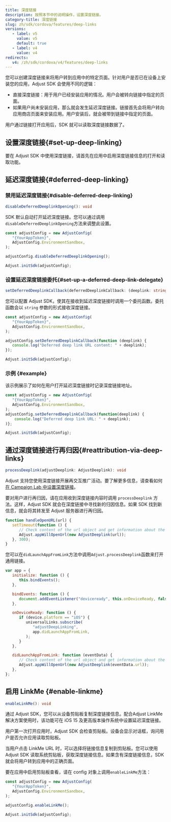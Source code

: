 ```yaml
---
title: 深度链接
description: 按照本节中的说明操作，设置深度链接。
category-title: 深度链接
slug: zh/sdk/cordova/features/deep-links
versions:
   - label: v5
     value: v5
     default: true
   - label: v4
     value: v4
redirects:
   v4: /zh/sdk/cordova/v4/features/deep-links
---
```


您可以创建深度链接来将用户转到应用中的特定页面。针对用户是否已在设备上安装您的应用，Adjust SDK 会使用不同的逻辑：

- 直接深度链接：用于用户已经安装应用的情况。用户会被转向链接中指定的页面。
- 如果用户尚未安装应用，那么就会发生延迟深度链接。链接首先会将用户转向应用商店页面来安装应用。用户安装后，就会被带到链接中指定的页面。

用户通过链接打开应用后，SDK 就可以读取深度链接数据了。

## 设置深度链接{#set-up-deep-linking}

要在 Adjust SDK 中使用深度链接，请首先在应用中启用深度链接信息的打开和读取功能。

## 延迟深度链接{#deferred-deep-linking}

### 禁用延迟深度链接{#disable-deferred-deep-linking}

<CodeBlock title="方法签名">

```ts
disableDeferredDeeplinkOpening(): void
```

</CodeBlock>

SDK 默认自动打开延迟深度链接。您可以通过调用`disableDeferredDeeplinkOpening`方法来调整此设置。

```js
const adjustConfig = new AdjustConfig(
   "{YourAppToken}",
   AdjustConfig.EnvironmentSandbox,
);

adjustConfig.disableDeferredDeeplinkOpening();

Adjust.initSdk(adjustConfig);
```

### 设置延迟深度链接委托{#set-up-a-deferred-deep-link-delegate}

<CodeBlock title="方法签名">

```ts
setDeferredDeeplinkCallback(deferredDeeplinkCallback: (deeplink: string) => void): void
```

</CodeBlock>

您可以配置 Adjust SDK，使其在接收到延迟深度链接时调用一个委托函数。委托函数会以 `string` 参数的形式接收深度链接。

```js
const adjustConfig = new AdjustConfig(
   "{YourAppToken}",
   AdjustConfig.EnvironmentSandbox,
);

adjustConfig.setDeferredDeeplinkCallback(function (deeplink) {
   console.log("Deferred deep link URL content: " + deeplink);
});

Adjust.initSdk(adjustConfig);
```

### 示例 {#example}

该示例展示了如何在用户打开延迟深度链接时记录深度链接地址。

```js
const adjustConfig = new AdjustConfig(
   "{YourAppToken}",
   AdjustConfig.EnvironmentSandbox,
);
adjustConfig.setDeferredDeeplinkCallback(function(deeplink) {
    console.log("Deferred deep link URL: " + deeplink);
)};

Adjust.initSdk(adjustConfig);
```

## 通过深度链接进行再归因{#reattribution-via-deep-links}

<CodeBlock title="方法签名">

```ts
processDeeplink(adjustDeeplink: AdjustDeeplink): void
```

</CodeBlock>

Adjust 支持您使用深度链接开展再交互推广活动。要了解更多信息，请查看如何[在 Campaign Lab 中设置深度链接](https://help.adjust.com/zh/article/deep-links)。

要对用户进行再归因，请在应用收到深度链接内容时调用 `processDeeplink` 方法。这样，Adjust SDK 就会在深度链接中寻找新的归因信息。如果 SDK 找到新信息，就会将其转发至 Adjust 服务器进行再归因。

```js
function handleOpenURL(url) {
   setTimeout(function () {
      // Check content of the url object and get information about the URL.
      Adjust.appWillOpenUrl(new AdjustDeeplink(url));
   }, 300);
}
```

您可以在`didLaunchAppFromLink`方法中调用`Adjust.processDeeplink`函数来打开通用链接。

```js
var app = {
   initialize: function () {
      this.bindEvents();
   },

   bindEvents: function () {
      document.addEventListener("deviceready", this.onDeviceReady, false);
   },

   onDeviceReady: function () {
      if (device.platform == "iOS") {
         universalLinks.subscribe(
            "adjustDeepLinking",
            app.didLaunchAppFromLink,
         );
      }
   },

   didLaunchAppFromLink: function (eventData) {
      // Check content of the url object and get information about the URL.
      Adjust.appWillOpenUrl(new AdjustDeeplink(eventData.url));
   },
};
```

## 启用 LinkMe {#enable-linkme}

<CodeBlock title="方法签名">

```ts
enableLinkMe(): void
```

</CodeBlock>

通过 Adjust SDK，您可以从设备剪贴板复制深度链接信息。配合Adjust LinkMe 解决方案使用时，该功能可在 iOS 15 及更高版本操作系统中设置延迟深度链接。

<Callout type="important">

用户第一次打开应用时，Adjust SDK 会检查剪贴板。设备会显示对话框，询问用户是否允许应用读取剪贴板。

</Callout>

当用户点击 LinkMe URL 时，可以选择将链接信息复制到剪贴板。您可以使用 Adjust SDK 读取系统剪贴板，获取深度链接信息。如果含有深度链接信息，SDK 就会将用户转到应用中的正确页面。

要在应用中启用剪贴板查看，请在 config 对象上调用`enableLinkMe`方法：

```js
const adjustConfig = new AdjustConfig(
   "{YourAppToken}",
   AdjustConfig.EnvironmentSandbox,
);

adjustConfig.enableLinkMe();

Adjust.initSdk(adjustConfig);
```
